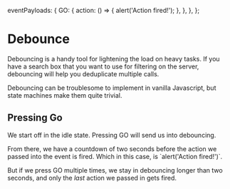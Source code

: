   eventPayloads: {
    GO: {
      action: () => {
        alert('Action fired!');
      },
    },
  },
};

# Debounce

Debouncing is a handy tool for lightening the load on heavy tasks. If you have a search box that you want to use for filtering on the server, debouncing will help you deduplicate multiple calls.

Debouncing can be troublesome to implement in vanilla Javascript, but state machines make them quite trivial.

## Pressing Go

We start off in the <State>idle</State> state. Pressing <Event>GO</Event> will send us into <State>debouncing</State>.

From there, we have a countdown of two seconds before the action we passed into the event is fired. Which in this case, is \`alert('Action fired!')\`.

But if we press <Event>GO</Event> multiple times, we stay in <State>debouncing</State> longer than two seconds, and only the _last_ action we passed in gets fired.
